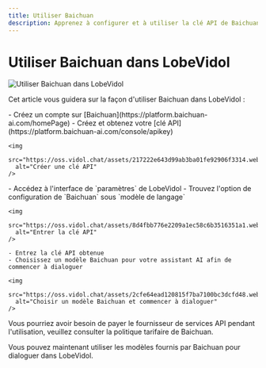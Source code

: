 ```yaml
---
title: Utiliser Baichuan
description: Apprenez à configurer et à utiliser la clé API de Baichuan dans LobeVidol pour commencer à dialoguer et interagir.
---
```


# Utiliser Baichuan dans LobeVidol

<img
src="https://oss.vidol.chat/docs/2024/12/88be132f5cc8c1cfb974545d11f7897f.png"
alt="Utiliser Baichuan dans LobeVidol"
/>

Cet article vous guidera sur la façon d'utiliser Baichuan dans LobeVidol :

<Steps>
  <Step title="Obtenir la clé API de Baichuan">
    - Créez un compte sur [Baichuan](https://platform.baichuan-ai.com/homePage)
    - Créez et obtenez votre [clé API](https://platform.baichuan-ai.com/console/apikey)

```
<img
  src="https://oss.vidol.chat/assets/217222e643d99ab3ba01fe92906f3314.webp"
  alt="Créer une clé API"
/>
```

  </Step>

  <Step title="Configurer Baichuan dans LobeVidol">
    - Accédez à l'interface de `paramètres` de LobeVidol
    - Trouvez l'option de configuration de `Baichuan` sous `modèle de langage`

```
<img
  src="https://oss.vidol.chat/assets/8d4fbb776e2209a1ec58c6b3516351a1.webp"
  alt="Entrer la clé API"
/>

- Entrez la clé API obtenue
- Choisissez un modèle Baichuan pour votre assistant AI afin de commencer à dialoguer

<img
  src="https://oss.vidol.chat/assets/2cfe64ead120815f7ba7100bc3dcfd48.webp"
  alt="Choisir un modèle Baichuan et commencer à dialoguer"
/>
```

  </Step>
</Steps>

<Warning>Vous pourriez avoir besoin de payer le fournisseur de services API pendant l'utilisation, veuillez consulter la politique tarifaire de Baichuan.</Warning>

Vous pouvez maintenant utiliser les modèles fournis par Baichuan pour dialoguer dans LobeVidol.

